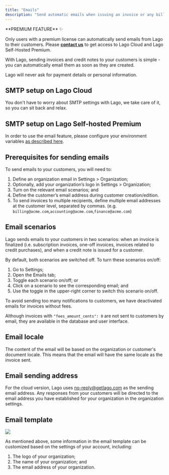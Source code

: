 ```yaml
---
title: "Emails"
description: "Send automatic emails when issuing an invoice or any billing documents."
---
```


<Info>
**PREMIUM FEATURE** ✨

Only users with a premium license can automatically send emails from Lago to their customers. Please **[contact us](mailto:hello@getlago.com)** to get access to Lago Cloud and Lago Self-Hosted Premium.
</Info>

With Lago, sending invoices and credit notes to your customers is simple - you can automatically email them as soon as they are created.

<Warning>
Lago will never ask for payment details or personal information.
</Warning>

## SMTP setup on Lago Cloud
You don't have to worry about SMTP settings with Lago, we take care of it, so you can sit back and relax.

## SMTP setup on Lago Self-hosted Premium
In order to use the email feature, please configure your environment variables [as described here](/guide/self-hosted/docker#smtp-configuration).

## Prerequisites for sending emails
To send emails to your customers, you will need to:

1. Define an organization email in Settings > Organization;
2. Optionally, add your organization’s logo in Settings > Organization;
3. Turn on the relevant email scenarios; and
4. Define the customer’s email address during customer creation/edition.
5. To send invoices to multiple recipients, define multiple email addresses at the customer level, separated by commas.
   (e.g. `billing@acme.com`,`accounting@acme.com`,`finance@acme.com`)

## Email scenarios
Lago sends emails to your customers in two scenarios: when an invoice is finalized (i.e. subscription invoices, one-off invoices, invoices related to credit purchases), and when a credit note is issued for a customer.

By default, both scenarios are switched off. To turn these scenarios on/off:

1. Go to Settings;
2. Open the Emails tab;
3. Toggle each scenario on/off; or
4. Click on a scenario to see the corresponding email; and
5. Use the toggle in the upper-right corner to switch this scenario on/off.

<Info>
To avoid sending too many notifications to customers, we have deactivated emails for invoices without fees.

Although invoices with `"fees_amount_cents": 0` are not sent to customers by email, they are available in the database and user interface.
</Info>

## Email locale
The content of the email will be based on the organization or customer's document locale. This means that the email will have the same locale as the invoice sent.

## Email sending address
For the cloud version, Lago uses [no-reply@getlago.com](mailto:no-reply@getlago.com) as the sending email address. Any responses from your customers will be directed to the email address you have established for your organization in the organization settings.

## Email template

<Frame caption="Email template">
  <img src="/guide/images/email-template.png" />
</Frame>


As mentioned above, some information in the email template can be customized based on the settings of your account, including:

1. The logo of your organization;
2. The name of your organization; and
3. The email address of your organization.